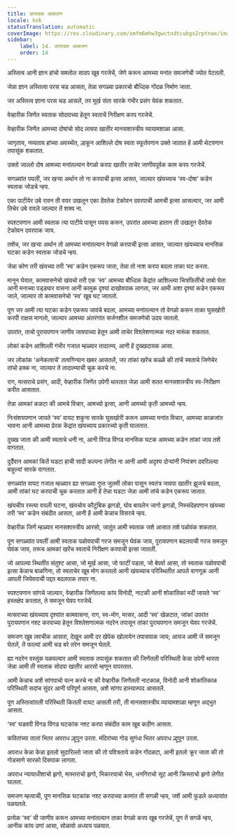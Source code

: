```yaml
---
title: उत्पादक आकलन
locale: kok
statusTranslation: automatic
coverImage: https://res.cloudinary.com/xmfm6mhw3gwctndtcubgx2rptnae/image/upload/v1741354419/small_cover_la_gran_rebelion_28716e29d2.webp
sidebar:
    label: 14. उत्पादक आकलन
    order: 14
---
```

अस्तित्व आनी ज्ञान हांचो समतोल सादप खूब गरजेचें, जेणे करून आमच्या मनांत समजणेची ज्योत पेटतली.

जेन्ना ज्ञान अस्तित्वा परस चड आसता, तेन्ना सगळ्या प्रकारचो बौध्दिक गोंदळ निर्माण जाता.

जर अस्तित्व ज्ञाना परस चड आसलें, तर मूर्ख संता सारके गंभीर प्रसंग येवंक शकतात.

वेव्हारीक जिणेंत स्वताक सोदपाच्या हेतून स्वताचें निरीक्षण करप गरजेचें.

वेव्हारीक जिणेंत आमच्या दोषांचो सोद लावपा खातीर मानसशास्त्रीय व्यायामशाळा आसा.

जागृताय, नव्यताय हांच्या अवस्थेंत, ल्हकून आशिल्ले दोष स्वता स्फूर्तपणान उक्ते जातात हें आमी थेटपणान तपासूंक शकतात.

उक्तो जाल्लो दोष आमच्या मनांतल्यान वेगळो करपा खातीर ताचेर जाणीवपूर्वक काम करप गरजेचें.

सगळ्यांत पयलीं, जर खऱ्या अर्थान तो ना करपाची इत्सा आसत, जाल्यार खंयच्याच ‘स्व-दोषा’ कडेन स्वताक जोडचे न्हय.

एका पाटीयेर उबे रावन ती वयर उखलून एका देंवतेक टेकोवन दवरपाची आमची इत्सा आसल्यार, जर आमी तिचेर उबे रावले जाल्यार तें शक्य ना.

स्पश्टपणान आमी स्वताक त्या पाटीये पासून पयस करून, उपरांत आमच्या हातान ती उखलून देंवतेक टेकोवन दवरपाक जाय.

तशेंच, जर खऱ्या अर्थान तो आमच्या मनांतल्यान वेगळो करपाची इत्सा आसत, जाल्यार खंयच्याच मानसिक घटका कडेन स्वताक जोडचे न्हय.

जेन्ना कोण तरी खंयच्या तरी ‘स्व’ कडेन एकरूप जाता, तेन्ना तो नाश करपा बदला ताका घट करता.

मानून घेयात, कामवासनेचो खंयचो तरी एक ‘स्व’ आमच्या बौध्दिक केंद्रांत आशिल्ल्या चित्रफितींचो ताबो घेता आनी मनाच्या पड्ड्यार वासना आनी कामुक दृश्यां दाखोवपाक लागता, जर आमी अशा दृश्यां कडेन एकरूप जाले, जाल्यार तो कामवासनेचो ‘स्व’ खूब घट जातलो.

पूण जर आमी त्या घटका कडेन एकरूप जावंचे बदला, आमच्या मनांतल्यान तो वेगळो करून ताका घुसखोरी करपी राक्षस मानलो, जाल्यार आमच्या अंतरंगांत सर्जनशील समजणेचो उदय जातलो.

उपरांत, ताचो पुरायपणान जाणीव जावपाच्या हेतून आमी ताचेर विश्लेशणात्मक नदर मारूंक शकतात.

लोकां कडेन आशिल्ली गंभीर गजाल म्हळ्यार तादात्म्य, आनी हें दुख्खदायक आसा.

जर लोकांक ‘अनेकत्वाचें’ तत्वगिन्यान खबर आसतलें, जर तांकां खरेंच कळ्ळें की तांचें स्वताचे जिणेचेर तांचो हक्क ना, जाल्यार ते तादात्म्याची चूक करचे ना.

राग, मत्सराचे प्रसंग, आदी, वेव्हारीक जिणेंत उपेगी थारतात जेन्ना आमी सतत मानसशास्त्रीय स्व-निरीक्षण करीत आसतात.

तेन्ना आमकां कळटा की आमचे विचार, आमच्यो इत्सा, आनी आमच्यो कृती आमच्यो न्हय.

निःसंशयपणान जायते ‘स्व’ वायट शकुना सारके घुसखोरी करून आमच्या मनांत विचार, आमच्या काळजांत भावना आनी आमच्या प्रेरक केंद्रांत खंयच्याय प्रकारच्यो कृती घालतात.

दुख्ख जाता की आमी स्वताचे धनी ना, आनी विंगड विंगड मानसिक घटक आमच्या कडेन तांकां जाय तशें वागतात.

दुर्दैवान आमकां कितें घडटा हाची सादी कल्पना लेगीत ना आनी आमी अदृश्य दोऱ्यांनी नियंत्रण दवरिल्ल्या बाहुल्यां सारके वागतात.

सगळ्यांत वायट गजाल म्हळ्यार ह्या सगळ्या गुप्त जुलमी लोका पासून स्वतंत्र जावपा खातीर झुजचे बदला, आमी तांकां घट करपाची चूक करतात आनी हें तेन्ना घडटा जेन्ना आमी तांचे कडेन एकरूप जातात.

खंयचीय रस्त्या वयली घटना, खंयचोय कौटुंबिक झगडो, घोव बायलेन जागो झगडो, निस्संदेहपणान खंयच्या तरी ‘स्व’ कडेन संबंदीत आसता, आनी हें आमी केन्नाच विसरचे न्हय.

वेव्हारीक जिणें म्हळ्यार मानसशास्त्रीय आरसो, जातूंत आमी स्वताक जशे आसात तशे पळोवंक शकतात.

पूण सगळ्यांत पयलीं आमी स्वताक पळोवपाची गरज समजून घेवंक जाय, पुरायपणान बदलपाची गरज समजून घेवंक जाय, तरूच आमकां खरेंच स्वताचें निरीक्षण करपाची इत्सा जातली.

जो आपल्या स्थितींत संतुश्ट आसा, जो मूर्ख आसा, जो फाटीं पडला, जो बेपर्वा आसा, तो स्वताक पळोवपाची इत्सा केन्नाच बाळगिना, तो स्वताचेर खूब मोग करतलो आनी खंयच्याच परिस्थितीत आपले वागणूक आनी आपली जियेवपाची पद्दत बदलपाक तयार ना.

स्पश्टपणान सांगचे जाल्यार, वेव्हारीक जिणेंतल्या कांय विनोदी, नाटकी आनी शोकांतिकां मदीं जायते ‘स्व’ हस्तक्षेप करतात, ते समजून घेवप गरजेचें.

मत्सराच्या खंयच्याय दृश्यांत कामवासना, राग, स्व-मोग, मत्सर, आदी ‘स्व’ खेळटात, जांकां उपरांत पुरायपणान नश्ट करपाच्या हेतून विश्लेशणात्मक नदरेन तपासून तांकां पुरायपणान समजून घेवप गरजेचें.

समजण खूब लवचीक आसता, देखून आमी दर खेपेक खोलायेन तपासपाक जाय; आयज आमी जें समजून घेतलें, तें फाल्यां आमी चड बरे तरेन समजून घेतलें.

ह्या नदरेन वस्तूंक पळयल्यार आमी स्वताक तपासूंक शकतात की जिणेंतली परिस्थिती केन्ना उपेगी थारता जेन्ना आमी ती स्वताक सोदपा खातीर आरसो म्हणून वापरतात.

आमी केन्नाच अशें सांगपाचो यत्न करचे ना की वेव्हारीक जिणेंतली नाटकाळ, विनोदी आनी शोकांतिकाळ परिस्थिती सदांच सुंदर आनी परिपूर्ण आसता, अशें सांगप हास्यास्पद आसतलें.

पूण अस्तित्वांतली परिस्थिती कितली वायट आसली तरी, ती मानसशास्त्रीय व्यायामशाळा म्हणून अद्भुत आसता.

‘स्व’ घडवपी विंगड विंगड घटकांक नश्ट करपा संबंदीत काम खूब कठीण आसता.

कवितांच्या तालां भितर अपराध ल्हूपून उरता. मंदिरांच्या गोड सुगंधा भितर अपराध ल्हूपून उरता.

अपराध केन्ना केन्ना इतलो सुदारिल्लो जाता की तो पवित्रताये कडेन गोंदळटा, आनी इतलो क्रूर जाता की तो गोडसाणे सारको दिसपाक लागता.

अपराध न्यायाधीशाचो झगो, मास्तराचो झगो, भिकारयाचो भेस, धनगिराचो सूट आनी क्रिस्ताचो झगो लेगीत घालता.

समजण म्हत्वाची, पूण मानसिक घटकांक नश्ट करपाच्या कामांत ती सगळी न्हय, जशें आमी फुडले अध्यायांत पळयतले.

प्रत्येक ‘स्व’ ची जाणीव करून आमच्या मनांतल्यान ताका वेगळो करप खूब गरजेचें, पूण तें सगळें न्हय, आनीक कांय उणां आसा, सोळावो अध्याय पळयात.

